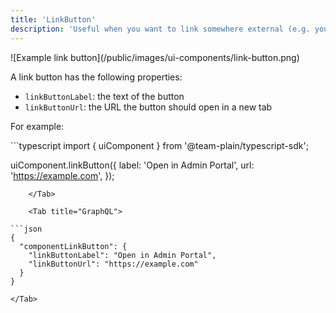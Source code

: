 ```yaml
---
title: 'LinkButton'
description: 'Useful when you want to link somewhere external (e.g. your own admin tool or payment provider)'
---
```


<Frame>![Example link button](/public/images/ui-components/link-button.png)</Frame>

A link button has the following properties:

- `linkButtonLabel`: the text of the button
- `linkButtonUrl`: the URL the button should open in a new tab

For example:

<Tabs>
    <Tab title="Typescript SDK">
```typescript
import { uiComponent } from '@team-plain/typescript-sdk';
 
uiComponent.linkButton({
  label: 'Open in Admin Portal',
  url: 'https://example.com',
});
```
    </Tab>

    <Tab title="GraphQL">

```json
{
  "componentLinkButton": {
    "linkButtonLabel": "Open in Admin Portal",
    "linkButtonUrl": "https://example.com"
  }
}
```

    </Tab>

</Tabs>
